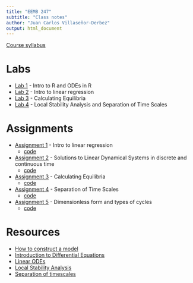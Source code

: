 ```yaml
---
title: "EEMB 247"
subtitle: "Class notes"
author: "Juan Carlos Villaseñor-Derbez"
output: html_document
---
```


[Course syllabus](Syllabus_Winter2018.pdf)

# Labs

- [Lab 1](./Labs/Lab1/ComputerLab1.html) - Intro to R and ODEs in R
- [Lab 2](./Labs/Lab2/Lab2.html) - Intro to linear regression
- [Lab 3](./Labs/Lab3/ComputerLab3.nb.html) - Calculating Equilibria
- [Lab 4](./Labs/Lab4/ComputerLab4.nb.html) - Local Stability Analysis and Separation of Time Scales

# Assignments

- [Assignment 1](./Assignments/Assig1/Assig1.pdf) - Intro to linear regression
    - [code](./Assignments/Assig1/Assig1.Rmd)

- [Assignment 2](./Assignments/Assig2/Assig2.pdf) - Solutions to Linear Dynamical Systems in discrete and continuous time
    - [code](./Assignments/Assig2/Assig2.Rmd)

- [Assignment 3](./Assignments/Assig3/Assig3.pdf) - Calculating Equilibria
    - [code](Assignments/Assig3/Assig3.Rmd)
    
- [Assignment 4](./Assignments/Assig4/Assig4.pdf) - Separation of Time Scales
    - [code](Assignments/Assig4/Assig4.Rmd)
    
- [Assignment 5](./Assignments/Assig5/Assig5.pdf) - Dimensionless form and types of cycles
    - [code](Assignments/Assig5/Assig5.Rmd)
    
# Resources

- [How to construct a model](W1-1.pdf)
- [Introduction to Differential Equations](W2-1.pdf)
- [Linear ODEs](W2-2.pdf)
- [Local Stability Analysis](LocalStabilityAnalysis.pdf)
- [Separation of timescales](Separation_of_timescales.pdf)